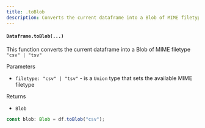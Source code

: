```yaml
---
title: .toBlob
description: Converts the current dataframe into a Blob of MIME filetype; "csv" | "tsv"
---
```


#### `Dataframe.toBlob(...)`

This function converts the current dataframe into a Blob of MIME filetype `"csv" | "tsv"`

Parameters

- `filetype: "csv" | "tsv"` - is a `Union` type that sets the available MIME filetype

Returns

- `Blob`

```typescript
const blob: Blob = df.toBlob("csv");
```
